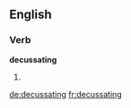 ==English==

===Verb===
'''decussating'''

# {{present participle of|decussate}}

[[de:decussating]]
[[fr:decussating]]